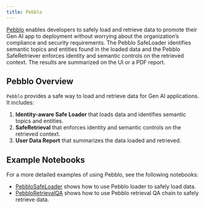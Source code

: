 ```yaml
---
title: Pebblo
---
```


[Pebblo](https://www.daxa.ai/pebblo) enables developers to safely load and retrieve data to promote their Gen AI app to deployment without
worrying about the organization’s compliance and security requirements. The Pebblo SafeLoader identifies semantic topics and entities found in the
loaded data and the Pebblo SafeRetriever enforces identity and semantic controls on the retrieved context. The results are
summarized on the UI or a PDF report.

## Pebblo Overview

`Pebblo` provides a safe way to load and retrieve data for Gen AI applications.
It includes:

1. **Identity-aware Safe Loader** that loads data and identifies semantic topics and entities.
2. **SafeRetrieval**  that enforces identity and semantic controls on the retrieved context.
3. **User Data Report** that summarizes the data loaded and retrieved.

## Example Notebooks

For a more detailed examples of using Pebblo, see the following notebooks:

* [PebbloSafeLoader](/oss/integrations/document_loaders/pebblo) shows how to use Pebblo loader to safely load data.
* [PebbloRetrievalQA](/oss/integrations/providers/pebblo/pebblo_retrieval_qa) shows how to use Pebblo retrieval QA chain to safely retrieve data.
